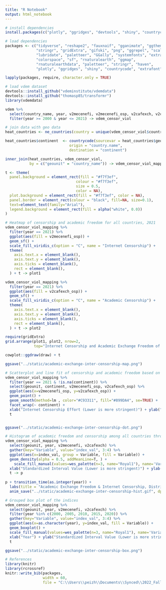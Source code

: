 ---
title: "R Notebook"
output: html_notebook
---

```{r}
# install dependencies
install.packages(c("plotly", "ggridges", "devtools", "shiny", "countrycode", "wesanderson"))
```

```{r}
# load dependencies
packages <- c("tidyverse", "reshape2", "fauxnaif", "gganimate", "ggthemes",
              "stringr", "gridExtra", "gifski", "png", "ggrepel", "scales",
              "lubridate", "paletteer", "GGally", "systemfonts", "extrafont",
              "colorspace", "sf", "rnaturalearth", "ggmap",
              "rnaturalearthdata", "paletteer", "stringr", "haven",
              "plotly", "ggridges", "shiny", "countrycode", "extrafont", "wesanderson")

lapply(packages, require, character.only = TRUE)
```

```{r}
# load vdem dataset
devtools::install_github("vdeminstitute/vdemdata")
devtools::install_github("thomasp85/transformr")
library(vdemdata)
```

```{r}
vdem %>%
  select(country_name, year, v2mecenefi, v2mecenefi_osp, v2cafexch, v2cafexch_osp) %>%
  filter(year >= 2000 & year <= 2021) -> vdem_censor_viol

# join data with geo data
heat_countries <- ne_countries(country = unique(vdem_censor_viol$country_name), returnclass = "sf")

heat_countries$continent  <- countrycode(sourcevar = heat_countries$geounit,
                             origin = "country.name",
                             destination = "continent")

inner_join(heat_countries, vdem_censor_viol, 
           by = c("geounit" = "country_name")) -> vdem_censor_viol_mapping
```

```{r}
t <- theme(
  panel.background = element_rect(fill = "#f7f3ef",
                                colour = "#f7f3ef",
                                size = 0.5, 
                                color = NA),
  plot.background = element_rect(fill = "#f7f3ef", color = NA),
  panel.border = element_rect(colour = "black", fill=NA, size=0.1),
  text=element_text(family="Arial"),
  legend.background = element_rect(fill = alpha("white", 0.0))
)
```

```{r}
# Heatmap of censorship and academic freedom for all countries, 2021
vdem_censor_viol_mapping %>% 
  filter(year == 2021) %>%
  ggplot(aes(fill = v2mecenefi_osp)) + 
  geom_sf() + 
  scale_fill_viridis_c(option = "C", name = "Internet Censorship") +
  theme(
    axis.text.x = element_blank(),
    axis.text.y = element_blank(),
    axis.ticks = element_blank(),
    rect = element_blank(),
  ) + t -> plot1

vdem_censor_viol_mapping %>% 
  filter(year == 2021) %>%
  ggplot(aes(fill = v2cafexch_osp)) + 
  geom_sf() + 
  scale_fill_viridis_c(option = "C", name = "Academic Censorship") +
  theme(
    axis.text.x = element_blank(),
    axis.text.y = element_blank(),
    axis.ticks = element_blank(),
    rect = element_blank(),
  ) + t -> plot2

require(gridExtra)
grid.arrange(plot1, plot2, nrow=2,
             top="Internet Censorship and Academic Exchange Freedom of Countries (2021)") -> draw

cowplot::ggdraw(draw) + t

ggsave("../static/academic-exchange-inter-censorship-map.png")
```

```{r}
# Scatterplot and line fit of censorship and academic freedom based on region, 2021
vdem_censor_viol_mapping %>%
  filter(year == 2021 & !is.na(continent)) %>%
  select(geounit, continent, v2mecenefi_osp, v2cafexch_osp) %>%
  ggplot(aes(x=v2mecenefi_osp, y=v2cafexch_osp)) + 
  geom_point() + 
  geom_smooth(method=lm , color="#C93311", fill="#899DA4", se=TRUE) +
  facet_wrap(~ continent) + 
  xlab("Internet Censorship Effort (Lower is more stringent)") + ylab("Academic Exchange Freedom (Lower is more stringent)") + ggtitle("Academic Exchange vs. Internet Censorship, Regions (2021)") +
  t


ggsave("../static/academic-exchange-inter-censorship-dot.png")
```

```{r}
# Histogram of academic freedom and censorship among all countries throughout the years (MMO), animated
vdem_censor_viol_mapping %>%
  select(geounit, year, v2mecenefi, v2cafexch) %>%
  gather(key="Variable", value="index_val", 3:4) %>%
  ggplot(aes(x=index_val, group = Variable, fill = Variable)) +
  geom_density(alpha = 0.5, addMeanLine=T, ) + 
    scale_fill_manual(values=wes_palette(n=3, name="Royal1"), name='Variable',labels=c("Academic Censorship", "Internet Censorship")) +
  xlab("Standardized Interval Value (Lower is more stringent)") + ylab("Density") +
  t -> p
  
p + transition_time(as.integer(year)) +
  labs(title = "Academic Exchange Freedom & Internet Censorship, Distribution ({frame_time})") + 
  anim_save("../static/academic-exchange-inter-censorship-hist.gif", dpi=1200)
```

```{r}
# Grouped box plot of the indices
vdem_censor_viol_mapping %>%
  select(geounit, year, v2mecenefi, v2cafexch) %>%
  filter(year %in% c(2000, 2005, 2010, 2015, 2020)) %>%
  gather(key="Variable", value="index_val", 3:4) %>%
  ggplot(aes(x=as.character(year), y=index_val, fill = Variable)) +
  geom_boxplot() + 
  scale_fill_manual(values=wes_palette(n=3, name="Royal1"), name='Variable',labels=c("Academic Censorship", "Internet Censorship")) + 
  xlab("Year") + ylab("Standardized Interval Value (Lower is more stringent)") + ggtitle("Academic Exchange Freedom & Internet Censorship (2000 - 2020)") + 
  t

ggsave("../static/academic-exchange-inter-censorship-box.png")
```

```{r}
# References
library(knitr)
library(rcrossref)
knitr::write_bib(packages, 
                 width = 60, 
                 file = "C:\\Users\\peizh\\Documents\\Synced\\2022_Fall_Classes\\PolySci390\\Blog\\short-form-blogs\\static\\packages.bib")
```

